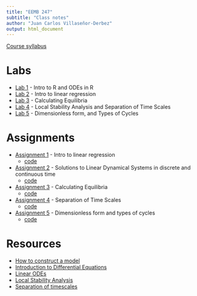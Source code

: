 ```yaml
---
title: "EEMB 247"
subtitle: "Class notes"
author: "Juan Carlos Villaseñor-Derbez"
output: html_document
---
```


[Course syllabus](Syllabus_Winter2018.pdf)

# Labs

- [Lab 1](./Labs/Lab1/ComputerLab1.html) - Intro to R and ODEs in R
- [Lab 2](./Labs/Lab2/Lab2.html) - Intro to linear regression
- [Lab 3](./Labs/Lab3/ComputerLab3.nb.html) - Calculating Equilibria
- [Lab 4](./Labs/Lab4/ComputerLab4.nb.html) - Local Stability Analysis and Separation of Time Scales
- [Lab 5](./Labs/La54/ComputerLab5.html) - Dimensionless form, and Types of Cycles

# Assignments

- [Assignment 1](./Assignments/Assig1/Assig1.pdf) - Intro to linear regression
    - [code](./Assignments/Assig1/Assig1.Rmd)

- [Assignment 2](./Assignments/Assig2/Assig2.pdf) - Solutions to Linear Dynamical Systems in discrete and continuous time
    - [code](./Assignments/Assig2/Assig2.Rmd)

- [Assignment 3](./Assignments/Assig3/Assig3.pdf) - Calculating Equilibria
    - [code](Assignments/Assig3/Assig3.Rmd)
    
- [Assignment 4](./Assignments/Assig4/Assig4.pdf) - Separation of Time Scales
    - [code](Assignments/Assig4/Assig4.Rmd)
    
- [Assignment 5](./Assignments/Assig5/Assig5.pdf) - Dimensionless form and types of cycles
    - [code](Assignments/Assig5/Assig5.Rmd)
    
# Resources

- [How to construct a model](W1-1.pdf)
- [Introduction to Differential Equations](W2-1.pdf)
- [Linear ODEs](W2-2.pdf)
- [Local Stability Analysis](LocalStabilityAnalysis.pdf)
- [Separation of timescales](Separation_of_timescales.pdf)